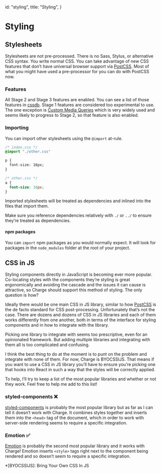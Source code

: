 
  id: "styling",
  title: "Styling",
}


# Styling

## Stylesheets

Stylesheets are not pre-processed. There is no Sass, Stylus, or alternative CSS syntax. You write normal CSS. You can take advantage of new CSS features that don’t have universal browser support via [PostCSS][postcss]. Most of what you might have used a pre-processor for you can do with PostCSS now.

### Features

All Stage 2 and Stage 3 features are enabled. You can see a list of those features in [cssdb][cssdb]. Stage 1 features are considered too experimental to use. The one exception is [Custom Media Queries][custom-media-queries] which is very widely used and seems likely to progress to Stage 2, so that feature is also enabled.

### Importing

You can import other stylesheets using the `@import` at-rule.

```css
/* index.css */
@import "./other.css"

p {
  font-size: 16px;
}
```

```css
/* other.css */
a {
  font-size: 16px;
}
```

Imported stylesheets will be treated as dependencies and inlined into the files that import them.

Make sure you reference dependencies relatively with `./` or `../` to ensure they’re treated as dependencies.

#### npm packages

You can `import` npm packages as you would normally expect. It will look for packages in the `node_modules` folder at the root of your project.

## CSS in JS

Styling components directly in JavaScript is becoming ever more popular. Co-locating styles with the components they’re styling is great ergonomically and avoiding the cascade and the issues it can cause is attractive, so Charge should support this method of styling. The only question is how?

Ideally there would be one main CSS in JS library, similar to how [PostCSS][postcss] is the de facto standard for CSS post-processing. Unfortunately that’s not the case. There are dozens and dozens of CSS in JS libraries and each of them works differently from one another, both in terms of the interface for styling components and in how to integrate with the library.

Picking one library to integrate with seems too prescriptive, even for an opinionated framework. But adding multiple libraries and integrating with them all is too complicated and confusing.

I think the best thing to do at the moment is to punt on the problem and integrate with none of them. For now, Charge is BYOCSSIJS. That means if you want to use a CSS in JS library you’ll have to ensure you’re picking one that hooks into React in such a way that the styles will be correctly applied.

To help, I’ll try to keep a list of the most popular libraries and whether or not they work. Feel free to help me add to this list!

### styled-components ❌

[styled-components][styled-components] is probably the most popular library but as far as I can tell it doesn’t work with Charge. It combines styles together and inserts them into the `<head>` tag of the document, which in order to work with server-side rendering seems to require a specific integration.

### Emotion ✅

[Emotion][emotion] is probably the second most popular library and it works with Charge! Emotion inserts `<style>` tags right next to the component being rendered and so doesn’t seem to require a specific integration.

[postcss]: https://postcss.org
[cssdb]: https://cssdb.org
[custom-media-queries]: https://cssdb.org/#custom-media-queries
[styled-components]: https://www.styled-components.com
[emotion]: https://emotion.sh/docs/introduction

*[BYOCSSIJS]: Bring Your Own CSS In JS

